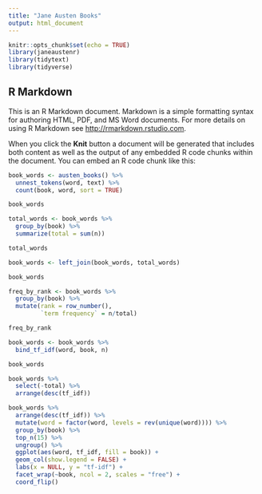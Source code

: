 ```yaml
---
title: "Jane Austen Books"
output: html_document
---
```


```r
knitr::opts_chunk$set(echo = TRUE)
library(janeaustenr)
library(tidytext)
library(tidyverse)
```

## R Markdown

This is an R Markdown document. Markdown is a simple formatting syntax for authoring HTML, PDF, and MS Word documents. For more details on using R Markdown see <http://rmarkdown.rstudio.com>.

When you click the **Knit** button a document will be generated that includes both content as well as the output of any embedded R code chunks within the document. You can embed an R code chunk like this:

```r
book_words <- austen_books() %>%
  unnest_tokens(word, text) %>%
  count(book, word, sort = TRUE)

book_words
```


```r
total_words <- book_words %>% 
  group_by(book) %>% 
  summarize(total = sum(n))

total_words
```

```r
book_words <- left_join(book_words, total_words)

book_words
```

```r
freq_by_rank <- book_words %>% 
  group_by(book) %>% 
  mutate(rank = row_number(), 
         `term frequency` = n/total)

freq_by_rank
```

```r
book_words <- book_words %>%
  bind_tf_idf(word, book, n)

book_words
```

```r
book_words %>%
  select(-total) %>%
  arrange(desc(tf_idf))
```

```r
book_words %>%
  arrange(desc(tf_idf)) %>%
  mutate(word = factor(word, levels = rev(unique(word)))) %>% 
  group_by(book) %>% 
  top_n(15) %>% 
  ungroup() %>%
  ggplot(aes(word, tf_idf, fill = book)) +
  geom_col(show.legend = FALSE) +
  labs(x = NULL, y = "tf-idf") +
  facet_wrap(~book, ncol = 2, scales = "free") +
  coord_flip()
```

